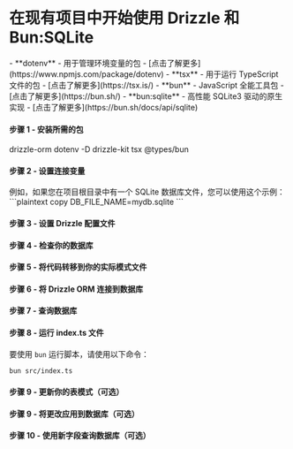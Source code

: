 
<Breadcrumbs/>

# 在现有项目中开始使用 Drizzle 和 Bun:SQLite

<Prerequisites>  
  - **dotenv** - 用于管理环境变量的包 - [点击了解更多](https://www.npmjs.com/package/dotenv)
  - **tsx** - 用于运行 TypeScript 文件的包 - [点击了解更多](https://tsx.is/)
  - **bun** - JavaScript 全能工具包 - [点击了解更多](https://bun.sh/)
  - **bun:sqlite** - 高性能 SQLite3 驱动的原生实现 - [点击了解更多](https://bun.sh/docs/api/sqlite)
</Prerequisites>

<FileStructure />

#### 步骤 1 - 安装所需的包

<Npm>
  drizzle-orm dotenv
  -D drizzle-kit tsx @types/bun
</Npm>

#### 步骤 2 - 设置连接变量

<SetupEnv env_variable='DB_FILE_NAME' />

<Callout type='info' title='重要'>
例如，如果您在项目根目录中有一个 SQLite 数据库文件，您可以使用这个示例：
```plaintext copy
DB_FILE_NAME=mydb.sqlite
```
</Callout>


#### 步骤 3 - 设置 Drizzle 配置文件

<SetupConfig dialect='sqlite' env_variable='DB_FILE_NAME'/>

#### 步骤 4 - 检查你的数据库

<IntrospectSqlite/>

#### 步骤 5 - 将代码转移到你的实际模式文件

<TransferCode/>

#### 步骤 6 - 将 Drizzle ORM 连接到数据库

<ConnectBun/>

#### 步骤 7 - 查询数据库

<QueryDatabase dialect='bun-sqlite' env_variable='DB_FILE_NAME' />

#### 步骤 8 - 运行 index.ts 文件

要使用 `bun` 运行脚本，请使用以下命令：
```bash copy
bun src/index.ts
```

#### 步骤 9 - 更新你的表模式（可选）

<UpdateSchema/>

#### 步骤 9 - 将更改应用到数据库（可选）

<ApplyChanges/>

#### 步骤 10 - 使用新字段查询数据库（可选）

<QueryDatabaseUpdated dialect='bun-sqlite' env_variable='DB_FILE_NAME' />
